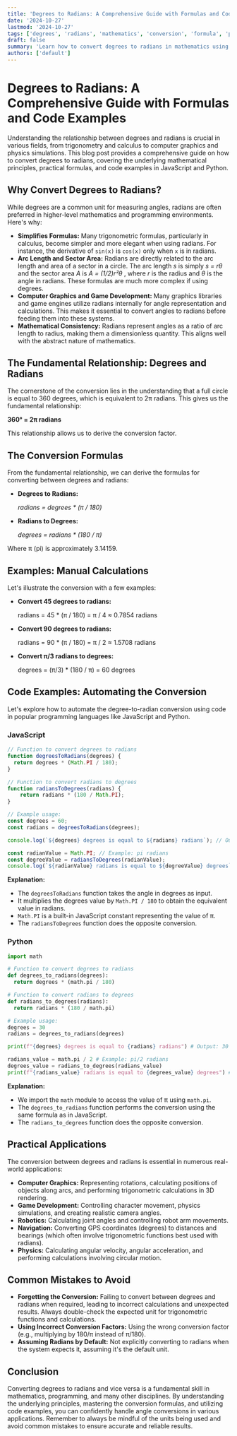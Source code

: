 ```yaml
---
title: 'Degrees to Radians: A Comprehensive Guide with Formulas and Code Examples'
date: '2024-10-27'
lastmod: '2024-10-27'
tags: ['degrees', 'radians', 'mathematics', 'conversion', 'formula', 'programming', 'javascript', 'python', 'trigonometry']
draft: false
summary: 'Learn how to convert degrees to radians in mathematics using formulas and practical code examples in JavaScript and Python. Understand the underlying principles of this essential trigonometric conversion.'
authors: ['default']
---
```


# Degrees to Radians: A Comprehensive Guide with Formulas and Code Examples

Understanding the relationship between degrees and radians is crucial in various fields, from trigonometry and calculus to computer graphics and physics simulations. This blog post provides a comprehensive guide on how to convert degrees to radians, covering the underlying mathematical principles, practical formulas, and code examples in JavaScript and Python.

## Why Convert Degrees to Radians?

While degrees are a common unit for measuring angles, radians are often preferred in higher-level mathematics and programming environments.  Here's why:

* **Simplifies Formulas:** Many trigonometric formulas, particularly in calculus, become simpler and more elegant when using radians. For instance, the derivative of `sin(x)` is `cos(x)` only when `x` is in radians.
* **Arc Length and Sector Area:** Radians are directly related to the arc length and area of a sector in a circle. The arc length *s* is simply *s = rθ* and the sector area *A* is *A = (1/2)r²θ* , where *r* is the radius and *θ* is the angle in radians.  These formulas are much more complex if using degrees.
* **Computer Graphics and Game Development:**  Many graphics libraries and game engines utilize radians internally for angle representation and calculations. This makes it essential to convert angles to radians before feeding them into these systems.
* **Mathematical Consistency:**  Radians represent angles as a ratio of arc length to radius, making them a dimensionless quantity.  This aligns well with the abstract nature of mathematics.

## The Fundamental Relationship: Degrees and Radians

The cornerstone of the conversion lies in the understanding that a full circle is equal to 360 degrees, which is equivalent to 2π radians. This gives us the fundamental relationship:

**360° = 2π radians**

This relationship allows us to derive the conversion factor.

## The Conversion Formulas

From the fundamental relationship, we can derive the formulas for converting between degrees and radians:

* **Degrees to Radians:**

   *radians = degrees * (π / 180)*

* **Radians to Degrees:**

   *degrees = radians * (180 / π)*

Where π (pi) is approximately 3.14159.

##  Examples: Manual Calculations

Let's illustrate the conversion with a few examples:

* **Convert 45 degrees to radians:**

   radians = 45 * (π / 180) =  π / 4 ≈ 0.7854 radians

* **Convert 90 degrees to radians:**

   radians = 90 * (π / 180) = π / 2 ≈ 1.5708 radians

* **Convert π/3 radians to degrees:**

   degrees = (π/3) * (180 / π) = 60 degrees

## Code Examples: Automating the Conversion

Let's explore how to automate the degree-to-radian conversion using code in popular programming languages like JavaScript and Python.

### JavaScript

```javascript
// Function to convert degrees to radians
function degreesToRadians(degrees) {
  return degrees * (Math.PI / 180);
}

// Function to convert radians to degrees
function radiansToDegrees(radians) {
    return radians * (180 / Math.PI);
}

// Example usage:
const degrees = 60;
const radians = degreesToRadians(degrees);

console.log(`${degrees} degrees is equal to ${radians} radians`); // Output: 60 degrees is equal to 1.0471975511965976 radians

const radianValue = Math.PI; // Example: pi radians
const degreeValue = radiansToDegrees(radianValue);
console.log(`${radianValue} radians is equal to ${degreeValue} degrees`); //Output: 3.141592653589793 radians is equal to 180 degrees
```

**Explanation:**

*  The `degreesToRadians` function takes the angle in degrees as input.
*  It multiplies the degrees value by `Math.PI / 180` to obtain the equivalent value in radians.
*  `Math.PI` is a built-in JavaScript constant representing the value of π.
* The `radiansToDegrees` function does the opposite conversion.

### Python

```python
import math

# Function to convert degrees to radians
def degrees_to_radians(degrees):
  return degrees * (math.pi / 180)

# Function to convert radians to degrees
def radians_to_degrees(radians):
  return radians * (180 / math.pi)

# Example usage:
degrees = 30
radians = degrees_to_radians(degrees)

print(f"{degrees} degrees is equal to {radians} radians") # Output: 30 degrees is equal to 0.5235987755982988 radians

radians_value = math.pi / 2 # Example: pi/2 radians
degrees_value = radians_to_degrees(radians_value)
print(f"{radians_value} radians is equal to {degrees_value} degrees") #Output: 1.5707963267948966 radians is equal to 90.0 degrees
```

**Explanation:**

*  We import the `math` module to access the value of π using `math.pi`.
*  The `degrees_to_radians` function performs the conversion using the same formula as in JavaScript.
* The `radians_to_degrees` function does the opposite conversion.

## Practical Applications

The conversion between degrees and radians is essential in numerous real-world applications:

* **Computer Graphics:** Representing rotations, calculating positions of objects along arcs, and performing trigonometric calculations in 3D rendering.
* **Game Development:** Controlling character movement, physics simulations, and creating realistic camera angles.
* **Robotics:**  Calculating joint angles and controlling robot arm movements.
* **Navigation:** Converting GPS coordinates (degrees) to distances and bearings (which often involve trigonometric functions best used with radians).
* **Physics:** Calculating angular velocity, angular acceleration, and performing calculations involving circular motion.

## Common Mistakes to Avoid

* **Forgetting the Conversion:**  Failing to convert between degrees and radians when required, leading to incorrect calculations and unexpected results. Always double-check the expected unit for trigonometric functions and calculations.
* **Using Incorrect Conversion Factors:**  Using the wrong conversion factor (e.g., multiplying by 180/π instead of π/180).
* **Assuming Radians by Default:**  Not explicitly converting to radians when the system expects it, assuming it's the default unit.

## Conclusion

Converting degrees to radians and vice versa is a fundamental skill in mathematics, programming, and many other disciplines. By understanding the underlying principles, mastering the conversion formulas, and utilizing code examples, you can confidently handle angle conversions in various applications. Remember to always be mindful of the units being used and avoid common mistakes to ensure accurate and reliable results.